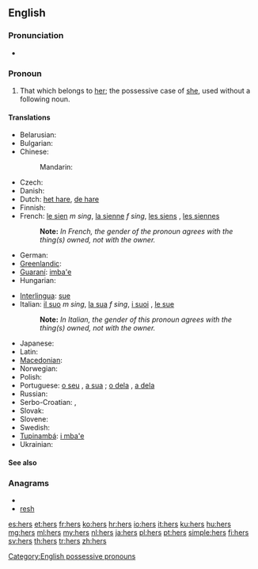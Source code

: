 {{wikipedia}}
==English==

===Pronunciation===
* {{audio|en-us-hers.ogg|Audio (US)}}
*: {{rhymes|ɜː(r)z}}

===Pronoun===
{{en-pron|desc=possessive}}

# That which belongs to [[her]]; the possessive case of [[she]], used without a following noun.

====Translations====
{{trans-top|that which belongs to her}}
* Belarusian: {{t|be|яе|tr=jajé|xs=Belarusian}}
* Bulgarian: {{t|bg|неин|tr=néin}}
* Chinese:
*: Mandarin: {{t-|cmn|她|alt=她的|tr=tā-de|sc=Hani}}
* Czech: {{t+|cs|její}}
* Danish: {{t|da|hendes}}
* Dutch: [[het hare]], [[de hare]]
* Finnish: {{t+|fi|hänen}}
* French: [[le sien]] ''m sing'', [[la sienne]] ''f sing'', [[les siens]] {{m}} {{plural}}, [[les siennes]] {{f}} {{plural}}
*: '''Note: ''' ''In French, the gender of the pronoun agrees with the thing(s) owned, not with the owner.''
* German: {{t+|de|ihr}}
* [[Greenlandic]]: {{t|kl|uuma}}
* [[Guaraní]]: [[imba'e]]
* Hungarian: {{t+|hu|övé}}
{{trans-mid}}
* [[Interlingua]]: [[sue]]
* Italian: [[il suo]] ''m sing'', [[la sua]] ''f sing'', [[i suoi]] {{m}} {{plural}}, [[le sue]] {{f}} {{plural}}
*: '''Note: ''' ''In Italian, the gender of this pronoun agrees with the thing(s) owned, not with the owner.''
* Japanese: {{t+|ja|彼女|alt=彼女の|tr=かのじょの, kanojo-no}}
* Latin: {{t|la|suus}}
* [[Macedonian]]: {{t|mk|нејзин|tr=néjzin}}
* Norwegian: {{t-|no|hennes|f}}
* Polish: {{t+|pl|jej}}
* Portuguese: [[o seu]] {{m}}, [[a sua]] {{f}}; [[o dela]] {{m}}, [[a dela]] {{f}}
* Russian: {{t+|ru|её|tr=jejó}}
* Serbo-Croatian: {{t|sh|њен|sc=Cyrl|xs=Serbo-Croatian}},  {{t|sh|njen|xs=Serbo-Croatian}}
* Slovak: {{t-|sk|jej}}
* Slovene: {{t+|sl|njen}}
* Swedish: {{t+|sv|hennes}}
* [[Tupinambá]]: [[i mba'e]]
* Ukrainian: {{t|uk|її|tr=jijí|xs=Ukrainian}}
{{trans-bottom}}
====See also====
{{English personal pronouns}}

===Anagrams===
* {{alphagram|ehrs}}
* [[resh#English|resh]]

[[Category:English possessive pronouns]]

[[es:hers]]
[[et:hers]]
[[fr:hers]]
[[ko:hers]]
[[hr:hers]]
[[io:hers]]
[[it:hers]]
[[ku:hers]]
[[hu:hers]]
[[mg:hers]]
[[ml:hers]]
[[my:hers]]
[[nl:hers]]
[[ja:hers]]
[[pl:hers]]
[[pt:hers]]
[[simple:hers]]
[[fi:hers]]
[[sv:hers]]
[[th:hers]]
[[tr:hers]]
[[zh:hers]]